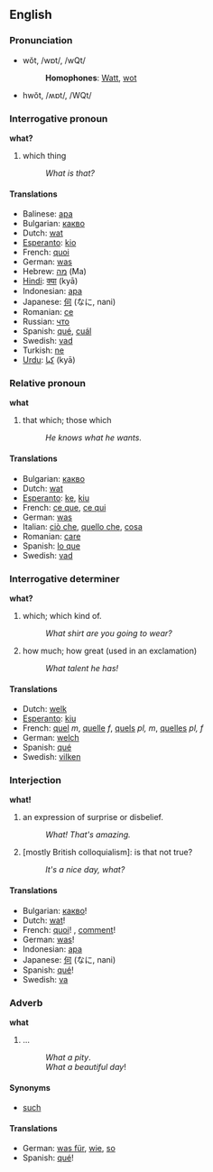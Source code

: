 ==English==
===Pronunciation===
*wŏt, /wɒt/, /wQt/
*:'''Homophones''': [[Watt]], [[wot]]
*hwŏt, /ʍɒt/, /WQt/

===Interrogative pronoun===
'''what?'''

#which thing
#:''What is that?''

====Translations====
*Balinese: [[apa]]
*Bulgarian: [[какво]]
*Dutch: [[wat]]
*[[Esperanto]]: [[kio]]
*French: [[quoi]]
*German: [[was]]
*Hebrew: [[מה]] (Ma)
*[[Hindi]]: [[क्या]] (kyā) 
*Indonesian: [[apa]]
*Japanese: [[何]] (なに, nani)
*Romanian: [[ce]]
*Russian: [[что]]
*Spanish: [[qué]], [[cuál]]
*Swedish: [[vad]]
*Turkish: [[ne]]
*[[Urdu]]: [[كيا]] (kyā) 

===Relative pronoun===
'''what'''

#that which; those which
#:''He knows what he wants.'' 

====Translations====

*Bulgarian: [[какво]]
*Dutch: [[wat]]
*[[Esperanto]]: [[ke]], [[kiu]]
*French: [[ce que]], [[ce qui]]
*German: [[was]]
*Italian: [[ciò che]], [[quello che]], [[cosa]]
*Romanian: [[care]]
*Spanish: [[lo que]]
*Swedish: [[vad]]

===Interrogative determiner===
'''what?'''

#which; which kind of.
#:''What shirt are you going to wear?''
#how much; how great (used in an exclamation)
#:''What talent he has!''


====Translations====

*Dutch: [[welk]]
*[[Esperanto]]: [[kiu]]
*French: [[quel]] ''m'', [[quelle]] ''f'', [[quels]] ''pl, m'', [[quelles]] ''pl, f''
*German: [[welch]]
*Spanish: [[qué]]
*Swedish: [[vilken]]

===Interjection===
'''what!'''

#an expression of surprise or disbelief.
#:''What! That's amazing.''
#[mostly British colloquialism]: is that not true?
#:''It's a nice day, what?''

====Translations====

*Bulgarian: [[какво]]!
*Dutch: [[wat]]!
*French: [[quoi]]! , [[comment]]!
*German: [[was]]!
*Indonesian: [[apa]]
*Japanese: [[何]] (なに, nani)
*Spanish: [[qué]]!
*Swedish: [[va]]

===Adverb===<!-- pretty sure it's an adverb -->
'''what'''

#...<!-- need def -->
#:''What a pity''.
#:''What a beautiful day''!

====Synonyms====
*[[such]]

====Translations====
*German: [[was für]], [[wie]], [[so]]
*Spanish: [[qué]]!